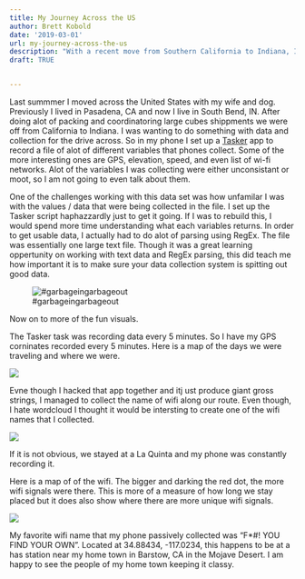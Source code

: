 ```yaml
---
title: My Journey Across the US
author: Brett Kobold
date: '2019-03-01'
url: my-journey-across-the-us
description: "With a recent move from Southern California to Indiana, I created a script that tracked my location and other attributes collected from my phone. This is showing some of my findings."
draft: TRUE


---
```

Last summmer I moved across the United States with my wife and dog. Previously I lived in Pasadena, CA and now I live in South Bend, IN. After doing alot of packing and coordinatoring large cubes shippments we were off from California to Indiana. I was wanting to do something with data and collection for the drive across. So in my phone I set up a [Tasker](https://tasker.joaoapps.com/) app to record a file of alot of different variables that phones collect. Some of the more interesting ones are GPS, elevation, speed, and even list of wi-fi networks. Alot of the variables I was collecting were either unconsistant or moot, so I am not going to even talk about them. 

One of the challenges working with this data set was how unfamilar I was with the values / data that were being collected in the file. I set up the Tasker script haphazzardly just to get it going. If I was to rebuild this, I would spend more time understanding what each variables returns. In order to get usable data, I actually had to do alot of parsing using RegEx. The file was essentially one large text file. Though it was a great learning oppertunity on working with text data and RegEx parsing, this did teach me how important it is to make sure your data collection system is spitting out good data.

![#garbageingarbageout](https://media.giphy.com/media/SJCUMrIi2vME0zDLDv/giphy.gif)

Now on to more of the fun visuals.

The Tasker task was recording data every 5 minutes. So I have my GPS corninates recorded every 5 minutes. Here is a map of the days we were traveling and where we were.

![](/post/2018-07-23-my-journey-across-the-us_files/map.png)

Evne though I hacked that app together and itj ust produce giant gross strings, I managed to collect the name of wifi along our route. Even though, I hate wordcloud I thought it would be intersting to create one of the wifi names that I collected.

![](/post/2018-07-23-my-journey-across-the-us_files/wordcloud.png)

If it is not obvious, we stayed at a La Quinta and my phone was constantly recording it. 

Here is a map of of the wifi. The bigger and darking the red dot, the more wifi signals were there. This is more of a measure of how long we stay placed but it does also show where there are more unique wifi signals.

![](/post/2018-07-23-my-journey-across-the-us_files/wifi-map.png)

My favorite wifi name that my phone passively collected was "F*#! YOU FIND YOUR OWN". Located at 34.88434, -117.0234, this happens to be at a has station near my home town in Barstow, CA in the Mojave Desert. I am happy to see the people of my home town keeping it classy. 



